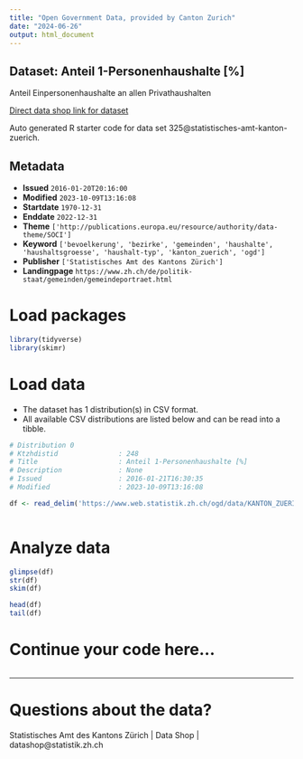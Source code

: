 ```yaml
---
title: "Open Government Data, provided by Canton Zurich"
date: "2024-06-26"
output: html_document
---
```


## Dataset: Anteil 1-Personenhaushalte [%]

Anteil Einpersonenhaushalte an allen Privathaushalten

[Direct data shop link for dataset](https://www.zh.ch/de/politik-staat/statistik-daten/datenkatalog.html#/datasets/325@statistisches-amt-kanton-zuerich)

Auto generated R starter code for data set 325@statistisches-amt-kanton-zuerich.

## Metadata

- **Issued** `2016-01-20T20:16:00`
- **Modified** `2023-10-09T13:16:08`
- **Startdate** `1970-12-31`
- **Enddate** `2022-12-31`
- **Theme** `['http://publications.europa.eu/resource/authority/data-theme/SOCI']`
- **Keyword** `['bevoelkerung', 'bezirke', 'gemeinden', 'haushalte', 'haushaltsgroesse', 'haushalt-typ', 'kanton_zuerich', 'ogd']`
- **Publisher** `['Statistisches Amt des Kantons Zürich']`
- **Landingpage** `https://www.zh.ch/de/politik-staat/gemeinden/gemeindeportraet.html`


# Load packages

```r

library(tidyverse)
library(skimr)

```

# Load data

-   The dataset has 1 distribution(s) in CSV format.
-   All available CSV distributions are listed below and can be read into a tibble.

```r

# Distribution 0
# Ktzhdistid               : 248
# Title                    : Anteil 1-Personenhaushalte [%]
# Description              : None
# Issued                   : 2016-01-21T16:30:35
# Modified                 : 2023-10-09T13:16:08

df <- read_delim('https://www.web.statistik.zh.ch/ogd/data/KANTON_ZUERICH_470.csv')



```

# Analyze data

```r

glimpse(df)
str(df)
skim(df)

head(df)
tail(df)

```

# Continue your code here...

```r

```

------------------------------------------------------------------------

# Questions about the data?

Statistisches Amt des Kantons Zürich | Data Shop | datashop@statistik.zh.ch
